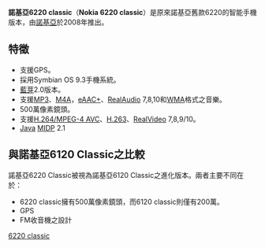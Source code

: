 {{Infobox Mobile
| name = Nokia 6220 classic
| image = Nokia 6220 classic front.jpg
| imagesize = 200 px
| manufacturer = [[诺基亚|诺基亚]]
| available = 2008年
| screen = 2.2英寸[[TFT|TFT]]液晶螢幕, 240 x 320畫素, 1600万色
| camera = 500万像素並附有氙气閃光燈(xenon flash), 以及錄影功能30fps
| os =  [[Symbian_OS|9.3 + S60 platf'''orm 3rd Edition, FP2]] 
| memory = 128MB (RAM)
| battery = BP-5M型 鋰電池,3.7V 900(毫安培小時, [[mAh|mAh]])
| connectivity = [[蓝牙|蓝牙]] 2.0, USB
| size = 108 x 46.5 x 15.2 mm
| weight = 90 g
}}
'''諾基亞6220 classic'''（'''Nokia 6220 classic'''）是原來諾基亞舊款6220的智能手機版本，由[[諾基亞|諾基亞]]於2008年推出。

== 特徵 ==
* 支援GPS。
* 採用Symbian OS 9.3手機系統。 
* [[藍芽|藍芽]]2.0版本。
* 支援[[MP3|MP3]]、[[M4A|M4A]]，[[eAAC+|eAAC+]]、[[RealAudio|RealAudio]] 7,8,10和[[WMA|WMA]]格式之音樂。
* 500萬像素鏡頭。
* 支援[[H.264/MPEG-4_AVC|H.264/MPEG-4 AVC]]、[[H.263|H.263]]、[[RealVideo|RealVideo]] 7,8,9/10。
* [[Java|Java]] [[MIDP|MIDP]] 2.1

== 與諾基亞6120 Classic之比較 ==
諾基亞6220 Classic被視為諾基亞6120 Classic之進化版本。兩者主要不同在於：
* 6220 classic擁有500萬像素鏡頭，而6120 classic則僅有200萬。
* GPS
* FM收音機之設計


{{Nokia phones}}

[[Category:諾基亞手機|6220 classic]]